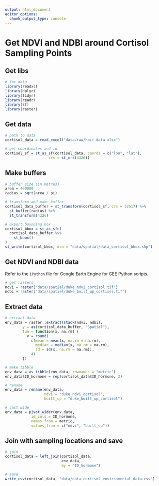 ```yaml
---
output: html_document
editor_options: 
  chunk_output_type: console
---
```


# Get NDVI and NDBI around Cortisol Sampling Points

## Get libs

```r
# for data
library(readxl)
library(dplyr)
library(tidyr)
library(readr)
library(sf)
library(raster)
```

## Get data

```r
# path to data
cortisol_data = read_excel("data/raw/hair data.xlsx")

# get coordinates and id
cortisol_sf = st_as_sf(cortisol_data, coords = c("lon", "lat"),
                    crs = st_crs(4326))
```

## Make buffers

```r
# buffer size (in metres)
area = 400000
radius = sqrt(area / pi)

# transform and make buffer
cortisol_data_buffer = st_transform(cortisol_sf, crs = 32617) %>% 
  st_buffer(radius) %>% 
  st_transform(4326)

# export bounding box
cortisol_bbox = st_as_sfc(
  cortisol_data_buffer %>% 
    st_bbox()
)
st_write(cortisol_bbox, dsn = "data/spatial/data_cortisol_bbox.shp")
```

## Get NDVI and NDBI data

Refer to the `iPython` file for Google Earth Engine for GEE Python scripts.

```r
# get rasters
ndvi = raster("data/spatial/duke_ndvi_cortisol.tif")
ndbi = raster("data/spatial/duke_built_up_cortisol.tif")
```

## Extract data

```r
# extract data
env_data = raster::extract(stack(ndvi, ndbi), 
        y = as(cortisol_data_buffer, "Spatial"), 
        fun = function(x, na.rm) {
          v = round(
            c(mean = mean(x, na.rm = na.rm),
              median = median(x, na.rm = na.rm),
              sd = sd(x, na.rm = na.rm)), 
            4)
        })

# make tibble
env_data = as_tibble(env_data, rownames = "metric")
env_data$ID_hormone = rep(cortisol_data$ID_hormone, 3)

# rename
env_data = rename(env_data, 
                  ndvi = "duke_ndvi_cortisol",
                  built_up = "duke_built_up_cortisol")

# cast wide
env_data = pivot_wider(env_data,
            id_cols = ID_hormone,
            names_from = metric, 
            values_from = c("ndvi", "built_up"))
```

## Join with sampling locations and save

```r
# join
cortisol_data = left_join(cortisol_data,
                          env_data,
                          by = "ID_hormone")

# save
write_csv(cortisol_data, "data/data_cortisol_environmental_data.csv")
```

